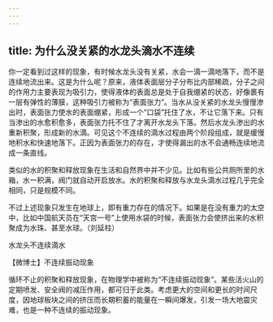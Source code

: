 ```yaml
---
---
---
```

title: 为什么没关紧的水龙头滴水不连续
---




你一定看到过这样的现象，有时候水龙头没有关紧，水会一滴一滴地落下，而不是连续地流出来。这是为什么呢？原来，液体表面层分子分布比内部稀疏，分子之间的作用力主要表现为吸引力，使得液体的表面总是处于自我绷紧的状态，好像裹有一层有弹性的薄膜，这种吸引力被称为“表面张力”。当水从没关紧的水龙头慢慢渗出时，表面张力使水的表面绷紧，形成一个“口袋”托住了水，不让它落下来。只有当渗出的水愈积愈多，表面张力托不住了才离开水龙头下落。然后水龙头渗出的水重新积聚，形成新的水滴。可见这个不连续的滴水过程由两个阶段组成，就是缓慢地积水和快速地落下。正因为表面张力的存在，才使得漏出的水不会通畅连续地流成一条直线。

类似的水的积聚和释放现象在生活和自然界中并不少见。比如有些公共厕所里的水箱，水一积满，阀门就自动开启放水。水的积聚和释放与水龙头滴水过程几乎完全相同，只是规模不同。

不过上述现象只发生在地球上，即有重力存在的情况下。如果是在没有重力的太空中，比如中国航天员在“天宫一号”上使用水袋的时候，表面张力会使挤出来的水积聚成为水珠、甚至水球。（刘延柱）

水龙头不连续滴水





【微博士】不连续振动现象

循环不止的积聚和释放现象，在物理学中被称为“不连续振动现象”。某些活火山的定期喷发、安全阀的减压作用，都可归于此类。考虑更大的空间和更长的时间尺度，因地球板块之间的挤压而长期积蓄的能量在一瞬间爆发，引发一场大地震灾难，也是一种不连续的振动现象。